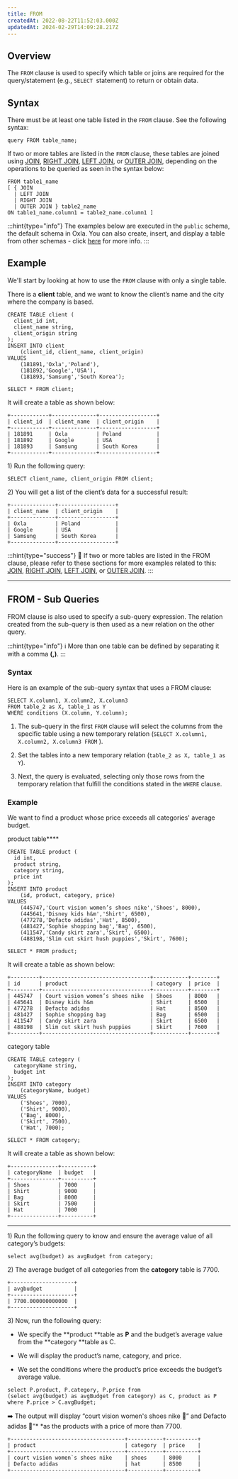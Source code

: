 ```yaml
---
title: FROM
createdAt: 2022-08-22T11:52:03.000Z
updatedAt: 2024-02-29T14:09:28.217Z
---
```


## Overview

The `FROM` clause is used to specify which table or joins are required for the query/statement (e.g., `SELECT `statement) to return or obtain data.

## Syntax

There must be at least one table listed in the `FROM` clause. See the following syntax:

```pgsql
query FROM table_name;
```

If two or more tables are listed in the `FROM` clause, these tables are joined using [JOIN](https://docs.oxla.com/join), [RIGHT JOIN](https://docs.oxla.com/right-join), [LEFT JOIN](https://docs.oxla.com/left-join), or [OUTER JOIN](https://docs.oxla.com/outer-join), depending on the operations to be queried as seen in the syntax below:

```pgsql
FROM table1_name
[ { JOIN
  | LEFT JOIN
  | RIGHT JOIN
  | OUTER JOIN } table2_name
ON table1_name.column1 = table2_name.column1 ]
```

:::hint{type="info"}
The examples below are executed in the `public` schema, the default schema in Oxla. You can also create, insert, and display a table from other schemas - click [here](https://docs.oxla.com/schema) for more info.
:::

## Example

We'll start by looking at how to use the `FROM` clause with only a single table.

There is a **client** table, and we want to know the client’s name and the city where the company is based.

```pgsql
CREATE TABLE client (
  client_id int,
  client_name string,
  client_origin string
);
INSERT INTO client 
    (client_id, client_name, client_origin) 
VALUES 
    (181891,'Oxla','Poland'),
    (181892,'Google','USA'),
    (181893,'Samsung','South Korea');
```

```pgsql
SELECT * FROM client;
```

It will create a table as shown below:

```pgsql
+------------+--------------+------------------+
| client_id  | client_name  | client_origin    |
+------------+--------------+------------------+
| 181891     | Oxla         | Poland           |
| 181892     | Google       | USA              | 
| 181893     | Samsung      | South Korea      |
+------------+--------------+------------------+
```

1\) Run the following query:

```pgsql
SELECT client_name, client_origin FROM client;
```

2\) You will get a list of the client’s data for a successful result:

```pgsql
+--------------+------------------+
| client_name  | client_origin    |
+--------------+------------------+
| Oxla         | Poland           |
| Google       | USA              | 
| Samsung      | South Korea      |
+--------------+------------------+
```

:::hint{type="success"}
🧐 If two or more tables are listed in the FROM clause, please refer to these sections for more examples related to this: [JOIN](https://docs.oxla.com/join), [RIGHT JOIN](https://docs.oxla.com/right-join), [LEFT JOIN](https://docs.oxla.com/left-join), or [OUTER JOIN](https://docs.oxla.com/outer-join).
:::

***

## FROM - Sub Queries

FROM clause is also used to specify a sub-query expression. The relation created from the sub-query is then used as a new relation on the other query.&#x20;

:::hint{type="info"}
ℹ️ More than one table can be defined by separating it with a comma **(,)**.
:::

### Syntax

Here is an example of the sub-query syntax that uses a FROM clause:

```pgsql
SELECT X.column1, X.column2, X.column3 
FROM table_2 as X, table_1 as Y
WHERE conditions (X.column, Y.column);
```

1.  The sub-query in the first `FROM` clause will select the columns from the specific table using a new temporary relation (`SELECT X.column1, X.column2, X.column3 FROM` ).


2.  Set the tables into a new temporary relation (`table_2 as X, table_1 as Y`).


3.  Next, the query is evaluated, selecting only those rows from the temporary relation that fulfill the conditions stated in the `WHERE` clause.

### Example

We want to find a product whose price exceeds all categories' average budget. 

&#x20;                                                                        product table****

```pgsql
CREATE TABLE product (
  id int,
  product string,
  category string,
  price int
);
INSERT INTO product 
    (id, product, category, price) 
VALUES 
    (445747,'Court vision women’s shoes nike','Shoes', 8000),
    (445641,'Disney kids h&m','Shirt', 6500),
    (477278,'Defacto adidas','Hat', 8500),
    (481427,'Sophie shopping bag','Bag', 6500),
    (411547,'Candy skirt zara','Skirt', 6500),
    (488198,'Slim cut skirt hush puppies','Skirt', 7600);
```

```pgsql
SELECT * FROM product;
```

It will create a table as shown below:

```pgsql
+---------+----------------------------------+-----------+--------+
| id      | product                          | category  | price  |
+---------+----------------------------------+-----------+--------+
| 445747  | Court vision women’s shoes nike  | Shoes     | 8000   |
| 445641  | Disney kids h&m                  | Shirt     | 6500   |
| 477278  | Defacto adidas                   | Hat       | 8500   |
| 481427  | Sophie shopping bag              | Bag       | 6500   |
| 411547  | Candy skirt zara                 | Skirt     | 6500   |
| 488198  | Slim cut skirt hush puppies      | Skirt     | 7600   |
+---------+----------------------------------+-----------+--------+
```

&#x20;                                                                     category table&#x20;

```pgsql
CREATE TABLE category (
  categoryName string,
  budget int
);
INSERT INTO category 
    (categoryName, budget) 
VALUES 
    ('Shoes', 7000),
    ('Shirt', 9000),
    ('Bag', 8000),
    ('Skirt', 7500),
    ('Hat', 7000);
```

```pgsql
SELECT * FROM category;
```

It will create a table as shown below:

```pgsql
+---------------+----------+
| categoryName  | budget   |
+---------------+----------+
| Shoes         | 7000     |
| Shirt         | 9000     |
| Bag           | 8000     |
| Skirt         | 7500     |
| Hat           | 7000     |
+---------------+----------+
```

***

1\) Run the following query to know and ensure the average value of all category’s budgets:

```pgsql
select avg(budget) as avgBudget from category;
```

2\) The average budget of all categories from the **category** table is 7700.&#x20;

```pgsql
+--------------------+
| avgbudget          |
+--------------------+
| 7700.000000000000  |
+--------------------+
```

3\) Now, run the following query:

*   We specify the **product **table as **P** and the budget’s average value from the **category **table as C.

*   We will display the product’s name, category, and price.

*   We set the conditions where the product’s price exceeds the budget’s average value.

```pgsql
select P.product, P.category, P.price from
(select avg(budget) as avgBudget from category) as C, product as P
where P.price > C.avgBudget;
```

➡️ The output will display “court vision women's shoes nike 👟” and Defacto adidas 🧢”* *as the products with a price of more than 7700.

```pgsql
+------------------------------------+-----------+----------+
| product                            | category  | price    |
+------------------------------------+-----------+----------+
| court vision women`s shoes nike    | shoes     | 8000     |
| Defacto adidas                     | hat       | 8500     |
+------------------------------------+-----------+----------+
```

